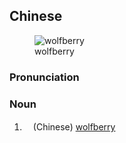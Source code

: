 ==Chinese==
{{zh-forms}}
[[Image:Lycium-barbarum-fruits.JPG|thumb|wolfberry]]

===Pronunciation===
{{zh-pron
|mn=qz,zz:kam-kí
|cat=n
}}

===Noun===
{{zh-noun}}

# {{lb|zh|Min Nan}}　(Chinese) [[wolfberry]] {{qualifier|the plant}}